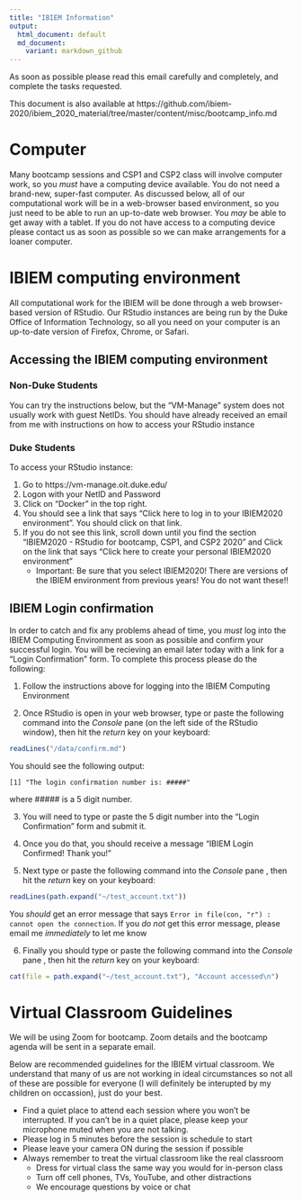 ```yaml
---
title: "IBIEM Information"
output:
  html_document: default
  md_document:
    variant: markdown_github
---
```


As soon as possible please read this email carefully and completely, and complete the tasks requested.

This document is also available at https://github.com/ibiem-2020/ibiem_2020_material/tree/master/content/misc/bootcamp_info.md


# Computer
Many bootcamp sessions and CSP1 and CSP2 class will involve computer work, so you *must* have a computing device available. You do not need a brand-new, super-fast computer. As discussed below, all of our computational work will be in a web-browser based environment, so you just need to be able to run an up-to-date web browser. You *may* be able to get away with a tablet. If you do not have access to a computing device please contact us as soon as possible so we can make arrangements for a loaner computer.


# IBIEM computing environment
All computational work for the IBIEM will be done through a web browser-based version of RStudio.  Our RStudio instances are being run by the Duke Office of Information Technology, so all you need on your computer is an up-to-date version of Firefox, Chrome, or Safari.  



## Accessing the IBIEM computing environment
### Non-Duke Students
You can try the instructions below, but the "VM-Manage" system does not usually work with guest NetIDs. You should have already received an email from me with instructions on how to access your RStudio instance

### Duke Students

To access your RStudio instance:

1. Go to https://vm-manage.oit.duke.edu/
2. Logon with your NetID and Password
3. Click on "Docker" in the top right.
4. You should see a link that says "Click here to log in to your IBIEM2020 environment".  You should click on that link.
5. If you do not see this link, scroll down until you find the section “IBIEM2020 - RStudio for bootcamp, CSP1, and CSP2 2020" and Click on the link that says “Click here to create your personal IBIEM2020 environment”
   - Important: Be sure that you select IBIEM2020! There are versions of the IBIEM environment from previous years!  You do not want these!!

## IBIEM Login confirmation
In order to catch and fix any problems ahead of time, you *must* log into the IBIEM Computing Environment as soon as possible and confirm your successful login.  You will be recieving an email later today with a link for a "Login Confirmation" form.  To complete this process please do the following:

1. Follow the instructions above for logging into the IBIEM Computing Environment

2. Once RStudio is open in your web browser, type or paste the following command into the *Console* pane (on the left side of the RStudio window), then hit the *return* key on your keyboard: 

```r
readLines("/data/confirm.md")
```

You should see the following output:
```
[1] "The login confirmation number is: #####"
```
where ##### is a 5 digit number.  

3. You will need to type or paste the 5 digit number into the "Login Confirmation" form and submit it.

4. Once you do that, you should receive a message "IBIEM Login Confirmed! Thank you!”

5. Next type or paste the following command into the *Console* pane , then hit the *return* key on your keyboard: 

```r
readLines(path.expand("~/test_account.txt"))
```
You *should* get an error message that says `Error in file(con, "r") : cannot open the connection`. If you *do not* get this error message, please email me *immediately* to let me know

6. Finally you should type or paste the following command into the *Console* pane , then hit the *return* key on your keyboard: 

```r
cat(file = path.expand("~/test_account.txt"), "Account accessed\n")
```

# Virtual Classroom Guidelines
We will be using Zoom for bootcamp. Zoom details and the bootcamp agenda will be sent in a separate email.

Below are recommended guidelines for the IBIEM virtual classroom. We understand that many of us are not working in ideal circumstances so not all of these are possible for everyone (I will definitely be interupted by my children on occassion), just do your best.

- Find a quiet place to attend each session where you won’t be interrupted. If you can't be in a quiet place, please keep your microphone muted when you are not talking.
- Please log in 5 minutes before the session is schedule to start
- Please leave your camera ON during the session if possible
- Always remember to treat the virtual classroom like the real classroom
  - Dress for virtual class the same way you would for in-person class
  - Turn off cell phones, TVs, YouTube, and other distractions
  - We encourage questions by voice or chat


